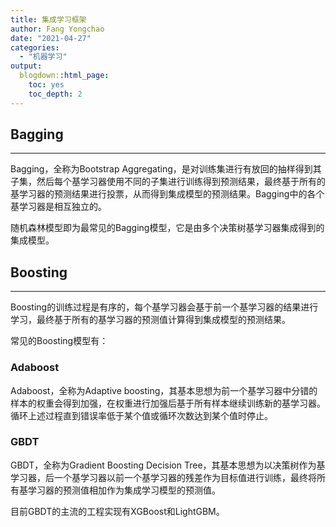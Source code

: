```yaml
---
title: 集成学习框架
author: Fang Yongchao
date: "2021-04-27"
categories:
  - "机器学习"
output:
  blogdown::html_page:
    toc: yes
    toc_depth: 2
---
```


## Bagging

----------------------

Bagging，全称为Bootstrap Aggregating，是对训练集进行有放回的抽样得到其子集，然后每个基学习器使用不同的子集进行训练得到预测结果，最终基于所有的基学习器的预测结果进行投票，从而得到集成模型的预测结果。Bagging中的各个基学习器是相互独立的。

随机森林模型即为最常见的Bagging模型，它是由多个决策树基学习器集成得到的集成模型。

## Boosting

----------------------

Boosting的训练过程是有序的，每个基学习器会基于前一个基学习器的结果进行学习，最终基于所有的基学习器的预测值计算得到集成模型的预测结果。

常见的Boosting模型有：

### Adaboost

Adaboost，全称为Adaptive boosting，其基本思想为前一个基学习器中分错的样本的权重会得到加强，在权重进行加强后基于所有样本继续训练新的基学习器。循环上述过程直到错误率低于某个值或循环次数达到某个值时停止。

### GBDT

GBDT，全称为Gradient Boosting Decision Tree，其基本思想为以决策树作为基学习器，后一个基学习器以前一个基学习器的残差作为目标值进行训练，最终将所有基学习器的预测值相加作为集成学习模型的预测值。

目前GBDT的主流的工程实现有XGBoost和LightGBM。